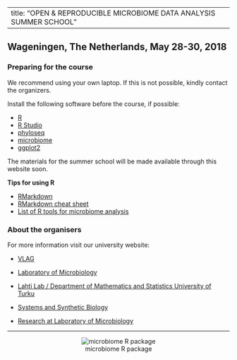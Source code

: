 
---
title: "OPEN & REPRODUCIBLE MICROBIOME DATA ANALYSIS SUMMER SCHOOL"   
---


## Wageningen, The Netherlands, May 28-30, 2018     
  
  
### Preparing for the course

We recommend using your own laptop. If this is not possible, kindly contact the organizers.

Install the following software before the course, if possible:

* [R](https://www.r-project.org/)
* [R Studio](https://www.rstudio.com/)   
* [phyloseq](http://journals.plos.org/plosone/article?id=10.1371/journal.pone.0061217)  
* [microbiome](http://microbiome.github.io/microbiome/)  
* [ggplot2](http://ggplot2.org/)   

The materials for the summer school will be made available through this website soon.       


**Tips for using R**

* [RMarkdown](https://rmarkdown.rstudio.com/)   
* [RMarkdown cheat sheet](https://www.rstudio.com/wp-content/uploads/2015/02/rmarkdown-cheatsheet.pdf)   
* [List of R tools for microbiome analysis](https://github.com/microsud/Tools-Microbiome-Anlaysis)   



### About the organisers    

For more information visit our university website:  

* [VLAG](https://www.vlaggraduateschool.nl/en.htm)  

* [Laboratory of Microbiology](https://www.wur.nl/en/Expertise-Services/Chair-groups/Agrotechnology-and-Food-Sciences/Laboratory-of-Microbiology.htm)  

* [Lahti Lab / Department of Mathematics and Statistics University of Turku](http://www.iki.fi/Leo.Lahti)   

* [Systems and Synthetic Biology](https://www.wur.nl/en/Expertise-Services/Chair-groups/Agrotechnology-and-Food-Sciences/Laboratory-of-Systems-and-Synthetic-Biology.htm)   

* [Research at Laboratory of Microbiology](https://www.wur.nl/en/Expertise-Services/Chair-groups/Agrotechnology-and-Food-Sciences/Laboratory-of-Microbiology/Research.htm)  

--------------------------------------------------------------

<center>![ microbiome R package](../images/logos.png)</center>  











